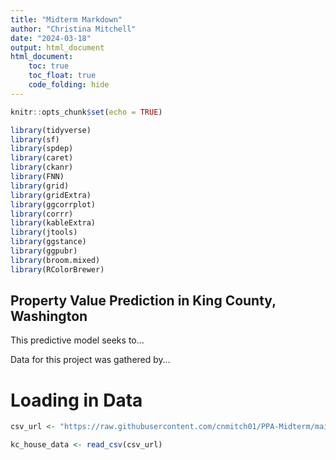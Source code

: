 ```yaml
---
title: "Midterm Markdown"
author: "Christina Mitchell"
date: "2024-03-18"
output: html_document
html_document:
    toc: true
    toc_float: true
    code_folding: hide
---
```


```r
knitr::opts_chunk$set(echo = TRUE)

library(tidyverse)
library(sf)
library(spdep)
library(caret)
library(ckanr)
library(FNN)
library(grid)
library(gridExtra)
library(ggcorrplot) 
library(corrr)      
library(kableExtra)
library(jtools)     
library(ggstance) 
library(ggpubr)    
library(broom.mixed) 
library(RColorBrewer)
```

## Property Value Prediction in King County, Washington 

This predictive model seeks to... 

Data for this project was gathered by... 

# Loading in Data

```r

csv_url <- "https://raw.githubusercontent.com/cnmitch01/PPA-Midterm/main/data/kc_house_data.csv"

kc_house_data <- read_csv(csv_url)

```
